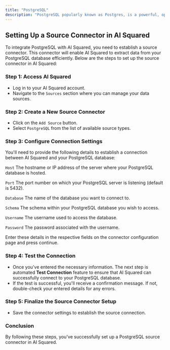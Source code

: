 ```yaml
---
title: "PostgreSQL"
description: "PostgreSQL popularly known as Postgres, is a powerful, open-source object-relational database system that uses and extends the SQL language combined with many features that safely store and scale data workloads."
---
```


## Setting Up a Source Connector in AI Squared

To integrate PostgreSQL with AI Squared, you need to establish a source connector.
This connector will enable AI Squared to extract data from your PostgreSQL database efficiently.
Below are the steps to set up the source connector in AI Squared:

### Step 1: Access AI Squared

- Log in to your AI Squared account.
- Navigate to the `Sources` section where you can manage your data sources.

### Step 2: Create a New Source Connector

- Click on the `Add Source` button.
- Select `PostgreSQL` from the list of available source types.

### Step 3: Configure Connection Settings

You'll need to provide the following details to establish a connection between AI Squared and your PostgreSQL database:

`Host` The hostname or IP address of the server where your PostgreSQL database is hosted.

`Port` The port number on which your PostgreSQL server is listening (default is 5432).

`Database` The name of the database you want to connect to.

`Schema` The schema within your PostgreSQL database you wish to access.

`Username` The username used to access the database.

`Password` The password associated with the username.

Enter these details in the respective fields on the connector configuration page and press continue.

### Step 4: Test the Connection

- Once you've entered the necessary information. The next step is automated **Test Connection** feature to ensure that AI Squared can successfully connect to your PostgreSQL database.
- If the test is successful, you'll receive a confirmation message. If not, double-check your entered details for any errors.

### Step 5: Finalize the Source Connector Setup

- Save the connector settings to establish the source connection.

### Conclusion

By following these steps, you've successfully set up a PostgreSQL source connector in AI Squared.
